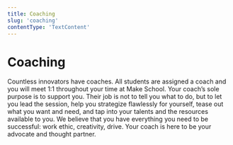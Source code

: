 ```yaml
---
title: Coaching
slug: 'coaching'
contentType: 'TextContent'
---
```


# Coaching

Countless innovators have coaches. All students are assigned a coach and you will meet 1:1
throughout your time at Make School. Your coach’s sole purpose is to support you. Their job is not
to tell you what to do, but to let you lead the session, help you strategize flawlessly for
yourself, tease out what you want and need, and tap into your talents and the resources available to
you. We believe that you have everything you need to be successful: work ethic, creativity, drive.
Your coach is here to be your advocate and thought partner.
